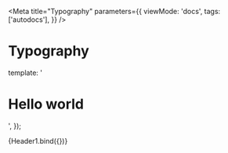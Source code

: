 
<Meta
  title="Typography"
  parameters={{
    viewMode: 'docs',
    tags: ['autodocs'],
  }}
/>

# Typography

  template: '<h1>Hello world</h1>',
});

<Canvas>
  <Story name="Header 1">{Header1.bind({})}</Story>
</Canvas>
